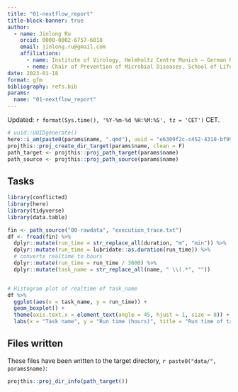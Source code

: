 ```yaml
---
title: "01-nextflow_report"
title-block-banner: true
author:
  - name: Jinlong Ru
    orcid: 0000-0002-6757-6018
    email: jinlong.ru@gmail.com
    affiliations:
      - name: Institute of Virology, Helmholtz Centre Munich – German Research Center for Environmental Health, 85764 Neuherberg, Germany
      - neme: Chair of Prevention of Microbial Diseases, School of Life Sciences Weihenstephan, Technical University of Munich, 85354 Freising, Germany
date: 2023-01-18
format: gfm
bibliography: refs.bib
params:
  name: "01-nextflow_report"
---
```


Updated: `r format(Sys.time(), '%Y-%m-%d %H:%M:%S', tz = 'CET')` CET.

```r
# uuid::UUIDgenerate()
here::i_am(paste0(params$name, ".qmd"), uuid = "e6309f2c-c452-4318-bf99-6fb9130a5afd")
projthis::proj_create_dir_target(params$name, clean = F)
path_target <- projthis::proj_path_target(params$name)
path_source <- projthis::proj_path_source(params$name)
```

## Tasks

```r
library(conflicted)
library(here)
library(tidyverse)
library(data.table)
```

```r
fin <- path_source("00-rawdata", "execution_trace.txt")
df <- fread(fin) %>% 
  dplyr::mutate(run_time = str_replace_all(duration, "m", "min")) %>% 
  dplyr::mutate(run_time = lubridate::as.duration(run_time)) %>% 
  # converte realtime to hours
  dplyr::mutate(run_time = run_time / 3600) %>%
  dplyr::mutate(task_name = str_replace_all(name, " \\(.*", ""))


# Histogram plot of realtime of task_name
df %>% 
  ggplot(aes(x = task_name, y = run_time)) +
  geom_boxplot() +
  theme(axis.text.x = element_text(angle = 45, hjust = 1, size = 8)) +
  labs(x = "Task name", y = "Run time (hours)", title = "Run time of task_name")
```



## Files written

These files have been written to the target directory, ```r paste0("data/", params$name)```:

```r
projthis::proj_dir_info(path_target())
```
